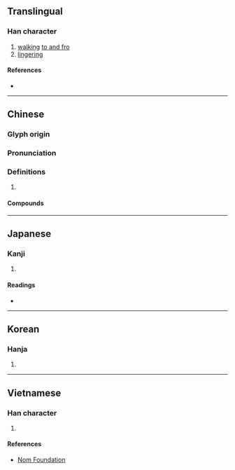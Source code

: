 {{character info/new}}
==Translingual==

===Han character===
{{Han char|rn=60|rad=彳|as=08|sn=11|four=29227|canj=HOFBR|ids=⿰彳尚}}

# [[walk]]ing [[to and fro]]
# [[lingering]]

====References====
* {{Han ref|kx=0368.150|dkj=10149|dj=0692.100|hdz=20828.020|uh=5F9C|ud=24476|bh=B175|bd=45429}}

----

==Chinese==
{{zh-forms}}

===Glyph origin===
{{Han etym}}

===Pronunciation===
{{zh-pron
|m=cháng
|c=soeng4
|mc=y
|oc=y
|cat=
}}

===Definitions===
{{zh-hanzi}}

# {{rfdef|zh}}

====Compounds====
{{zh-der|徉徜|徜徉}}

----

==Japanese==

===Kanji===
{{ja-kanji|grade=|rs=彳08}}

# {{defn|lang=ja|sort=彳08}}

====Readings====
* {{ja-readings|on=[[しょう]] (shō), [[じょう]] (jō)|kun=[[さまよう]] (samayou)}}

----

==Korean==

===Hanja===
{{ko-hanja|hangeul=상|eumhun=|rv=sang|mr=sang|y=sang}}

# {{defn|lang=ko|sort=彳08}}

----

==Vietnamese==

===Han character===
{{vi-readings|rs=彳08|hanviet=[[thang]], [[thảng]], [[thường]]}}

# {{defn|lang=vi|sort=彳08}}

====References====
* [http://nomfoundation.org/common/nom_details.php?codepoint=5f9c Nom Foundation]